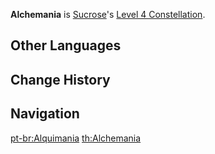 {{Constellation Infobox
|image       = Constellation Alchemania.png
|description = Every 7 [[Wind Spirit Creation|Normal and Charged Attacks]], Sucrose will reduce the CD of [[Astable Anemohypostasis Creation - 6308]] by 1-7s.
|level       = 4
|character   = Sucrose
|utility1    = Cooldown Reduction
|utility2    = Charged Attack
|utility3    = Normal Attack
}}
'''Alchemania''' is [[Sucrose]]'s [[Level 4 Constellation]].
<!--
==Gameplay Notes==
-->

==Other Languages==
{{Other Languages
|en      = Alchemania
|en_note = The name is a portmanteau of Alchemy and Mania.
|zhs     = 炼金的偏执
|zhs_rm  = Liànjīn de Piānzhí
|zht     = 煉金的偏執
|zht_rm  = Liànjīn de Piānzhí
|zh_tl   = 
|ja      = 錬金の偏執
|ja_rm   = Renkin no Henshuu{{Assumed}}
|ja_tl   = Eccentricity of Gold-Tempering
|ja_note = Alchemy in Japanese is 錬金術 (''renkinjutsu''). 錬金 = "tempering, refine, train, drill, polish" + "gold"
|ko      = 연금의 편집증
|ko_rm   = Yeongeum-ui Pyeonjipjeung
|ko_tl   = Paranoia of Alchemy
|es      = Alquemanía
|es_tl   = Alchemania
|fr      = Alchémania
|fr_tl   = Alchemania
|ru      = Мания алхимии
|ru_tl   = Alchemy Mania
|th      = Alchemania
|vi      = Ảo Tưởng Giả Kim
|vi_tl   = Alchemist's Delusion
|de      = Besessenheit
|de_tl   = Obsession
|id      = Alchemania
|pt      = Alquimania
|pt_tl   = Alchemania
}}

==Change History==
{{Change History|1.0}}

==Navigation==
{{Talent Navbox|Sucrose}}
[[pt-br:Alquimania]]
[[th:Alchemania]]